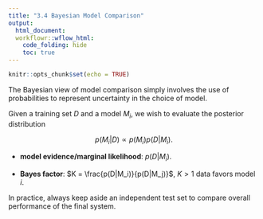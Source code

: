 ```yaml
---
title: "3.4 Bayesian Model Comparison"
output:
  html_document:
  workflowr::wflow_html:
    code_folding: hide
    toc: true
---
```


```r
knitr::opts_chunk$set(echo = TRUE)
```

The Bayesian view of model comparison simply involves the use of probabilities to represent uncertainty in the choice of model. 

Given a training set $D$ and a model $M_i$, we wish to evaluate the posterior distribution

$$
p(M_i | D) \propto p(M_i)p(D|M_i).
$$

+ **model evidence/marginal likelihood**: $p(D|M_i)$.

+ **Bayes factor**: $K = \frac{p(D|M_i)}{p(D|M_j)}$, $K>1$ data favors model $i$. 

In practice, always keep aside an independent test set to compare overall performance of the final system. 
